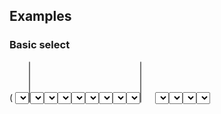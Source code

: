 
<PageTitle src="components/Form/Select" title="Select" />
<Subtitle />
<Description />
<Primary />
<ArgsTable story={PRIMARY_STORY} />
<Stories />

## Examples

### Basic select

<Canvas>
  <ThemeWrapper>
    <Looper
      list={variants}
      render={variant => (
        <Rhythm grouped py={3}>
          <FormComponentDemo initialValue="yellow" property="value" type="select">
            <Select options={options} variant={variant} />
          </FormComponentDemo>
        </Rhythm>
      )}
    />
  </ThemeWrapper>
</Canvas>

### Multiple select

<Canvas>
  <ThemeWrapper>
    <Looper
      list={variants}
      render={variant => (
        <Rhythm grouped py={3}>
          <FormComponentDemo initialValue={['yellow', 'blue']} property="values" type="select">
            <Select multiple label="Super fantastic label" options={options} variant={variant} />
          </FormComponentDemo>
        </Rhythm>
      )}
    />
  </ThemeWrapper>
</Canvas>

### Labeled select

<Canvas>
  <ThemeWrapper>
    <Looper
      list={variants}
      render={variant => (
        <Rhythm grouped py={3}>
          <FormComponentDemo initialValue="yellow" property="value" type="select">
            <Select label="Super fantastic label" options={options} variant={variant} />
          </FormComponentDemo>
        </Rhythm>
      )}
    />
  </ThemeWrapper>
</Canvas>

### Transitional labeled select

<Canvas>
  <ThemeWrapper>
    <Looper
      list={variants}
      render={variant => (
        <Rhythm grouped py={3}>
          <FormComponentDemo property="value" type="select">
            <Select transitional label="Super fantastic label" options={options} variant={variant} />
          </FormComponentDemo>
        </Rhythm>
      )}
    />
  </ThemeWrapper>
</Canvas>

### Transitional labeled select with icons

<Canvas>
  <ThemeWrapper>
    <Looper
      list={variants}
      render={variant => (
        <Rhythm grouped py={3}>
          <FormComponentDemo property="value" type="select">
            <Select
              transitional
              iconAfter={<TimesIcon size={8} />}
              iconBefore={SearchIcon}
              label="Super fantastic label"
              options={options}
              variant={variant}
            />
          </FormComponentDemo>
        </Rhythm>
      )}
    />
  </ThemeWrapper>
</Canvas>

### Select with placeholder

<Canvas>
  <ThemeWrapper>
    <Looper
      list={variants}
      render={variant => (
        <Rhythm grouped py={3}>
          <FormComponentDemo property="value" type="select">
            <Select
              label="Super fantastic label"
              options={options}
              placeholder={{ label: 'Choose a color' }}
              variant={variant}
            />
          </FormComponentDemo>
        </Rhythm>
      )}
    />
  </ThemeWrapper>
</Canvas>

### Select with separate list and view placeholder

<Canvas>
  <ThemeWrapper>
    <Looper
      list={variants}
      render={variant => (
        <Rhythm grouped py={3}>
          <FormComponentDemo property="value" type="select">
            <Select
              transitional
              label="Super fantastic label"
              options={options}
              placeholder={{ optionLabel: '(None)', label: 'Choose a color' }}
              variant={variant}
            />
          </FormComponentDemo>
        </Rhythm>
      )}
    />
  </ThemeWrapper>
</Canvas>

### Select with list placeholder only

<Canvas>
  <ThemeWrapper>
    <Looper
      list={variants}
      render={variant => (
        <Rhythm grouped py={3}>
          <FormComponentDemo property="value" type="select">
            <Select
              transitional
              label="Super fantastic label"
              options={options}
              placeholder={{ optionLabel: '(None)', label: undefined }}
              variant={variant}
            />
          </FormComponentDemo>
        </Rhythm>
      )}
    />
  </ThemeWrapper>
</Canvas>

### Select with disabled placeholder

<Canvas>
  <ThemeWrapper>
    <Looper
      list={variants}
      render={variant => (
        <Rhythm grouped py={3}>
          <FormComponentDemo property="value" type="select">
            <Select
              transitional
              label="Super fantastic label"
              options={options}
              placeholder={{ label: 'Choose a color', disabled: true }}
              variant={variant}
            />
          </FormComponentDemo>
        </Rhythm>
      )}
    />
  </ThemeWrapper>
</Canvas>

### Read only select

<Canvas>
  <ThemeWrapper>
    <Looper
      list={variants}
      render={variant => (
        <Rhythm grouped py={3}>
          <FormComponentDemo initialValue="yellow" property="value" type="select">
            <Select readOnly label="Super fantastic label" options={options} variant={variant} />
          </FormComponentDemo>
        </Rhythm>
      )}
    />
  </ThemeWrapper>
</Canvas>

### Read only multiple select

<Canvas>
  <ThemeWrapper>
    <Looper
      list={variants}
      render={variant => (
        <Rhythm grouped py={3}>
          <FormComponentDemo initialValue={['yellow', 'blue']} property="values" type="select">
            <Select multiple readOnly label="Super fantastic label" options={options} variant={variant} />
          </FormComponentDemo>
        </Rhythm>
      )}
    />
  </ThemeWrapper>
</Canvas>

### Disabled select

<Canvas>
  <ThemeWrapper>
    <Looper
      list={variants}
      render={variant => (
        <Rhythm grouped py={3}>
          <FormComponentDemo initialValue="yellow" property="value" type="select">
            <Select disabled label="Super fantastic label" options={options} variant={variant} />
          </FormComponentDemo>
        </Rhythm>
      )}
    />
  </ThemeWrapper>
</Canvas>

### Danger select

<Canvas>
  <ThemeWrapper>
    <Looper
      list={variants}
      render={variant => (
        <Rhythm grouped py={3}>
          <FormComponentDemo initialValue="yellow" property="value" type="select">
            <Select transitional label="Super fantastic label" options={options} validity="danger" variant={variant} />
          </FormComponentDemo>
        </Rhythm>
      )}
    />
  </ThemeWrapper>
</Canvas>

### Warning select

<Canvas>
  <ThemeWrapper>
    <Looper
      list={variants}
      render={variant => (
        <Rhythm grouped py={3}>
          <FormComponentDemo initialValue="yellow" property="value" type="select">
            <Select transitional label="Super fantastic label" options={options} validity="warning" variant={variant} />
          </FormComponentDemo>
        </Rhythm>
      )}
    />
  </ThemeWrapper>
</Canvas>

### Success select

<Canvas>
  <ThemeWrapper>
    <Looper
      list={variants}
      render={variant => (
        <Rhythm grouped py={3}>
          <FormComponentDemo initialValue="yellow" property="value" type="select">
            <Select transitional label="Super fantastic label" options={options} validity="success" variant={variant} />
          </FormComponentDemo>
        </Rhythm>
      )}
    />
  </ThemeWrapper>
</Canvas>

### Contrast select

<Canvas contrast>
  <ThemeWrapper>
    <Looper
      list={variants}
      render={variant => (
        <Rhythm grouped py={3}>
          <FormComponentDemo initialValue="yellow" property="value" type="select">
            <Select
              contrast
              id="demo-contrast-select"
              label="Super fantastic label"
              options={options}
              variant={variant}
            />
          </FormComponentDemo>
        </Rhythm>
      )}
    />
  </ThemeWrapper>
</Canvas>

## Notifications

<Canvas>
  <ThemeWrapper>
    <Looper
      list={['danger', 'warning', 'success', 'primary', 'neutral']}
      render={level => (
        <Looper
          list={variants}
          render={variant => (
            <Rhythm grouped mb={4}>
              <FormComponentDemo initialValue="yellow" property="value" type="select">
                <NotifiedSelect
                  label="Super fantastic label"
                  level={level}
                  notification={`This is an example ${level} notification.`}
                  options={options}
                  variant={variant}
                />
              </FormComponentDemo>
            </Rhythm>
          )}
        />
      )}
    />
  </ThemeWrapper>
</Canvas>
